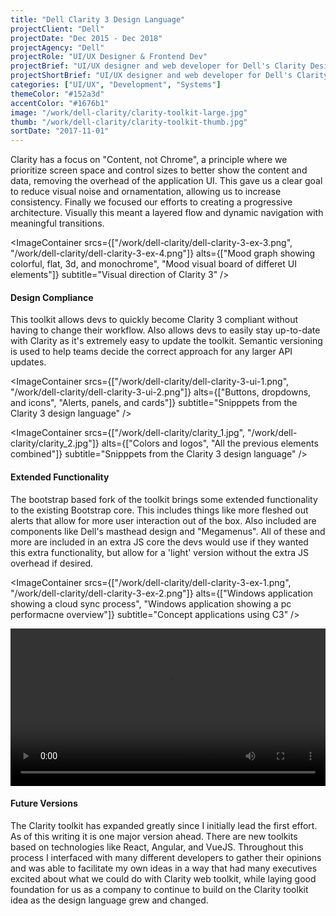 ```yaml
---
title: "Dell Clarity 3 Design Language"
projectClient: "Dell"
projectDate: "Dec 2015 - Dec 2018"
projectAgency: "Dell"
projectRole: "UI/UX Designer & Frontend Dev"
projectBrief: "UI/UX designer and web developer for Dell's Clarity Design Language. This iteration of the Clarity design language was focused around enterprise software and needs. Built to be robust and easy to use, with strong documentation and examples."
projectShortBrief: "UI/UX designer and web developer for Dell's Clarity Design Language. Clarity is an enterprise worthy design system."
categories: ["UI/UX", "Development", "Systems"]
themeColor: "#152a3d"
accentColor: "#1676b1"
image: "/work/dell-clarity/clarity-toolkit-large.jpg"
thumb: "/work/dell-clarity/clarity-toolkit-thumb.jpg"
sortDate: "2017-11-01"
---
```


Clarity has a focus on "Content, not Chrome", a principle where we prioritize screen space and control sizes to better show the content and data, removing the overhead of the application UI. This gave us a clear goal to reduce visual noise and ornamentation, allowing us to increase consistency. Finally we focused our efforts to creating a progressive architecture. Visually this meant a layered flow and dynamic navigation with meaningful transitions.

<ImageContainer
    srcs={["/work/dell-clarity/dell-clarity-3-ex-3.png", "/work/dell-clarity/dell-clarity-3-ex-4.png"]}
    alts={["Mood graph showing colorful, flat, 3d, and monochrome", "Mood visual board of differet UI elements"]}
    subtitle="Visual direction of Clarity 3"
/>

#### Design Compliance

This toolkit allows devs to quickly become Clarity 3 compliant without having to change their workflow. Also allows devs to easily stay up-to-date with Clarity as it's extremely easy to update the toolkit. Semantic versioning is used to help teams decide the correct approach for any larger API updates.

<ImageContainer
    srcs={["/work/dell-clarity/dell-clarity-3-ui-1.png", "/work/dell-clarity/dell-clarity-3-ui-2.png"]}
    alts={["Buttons, dropdowns, and icons", "Alerts, panels, and cards"]}
    subtitle="Snipppets from the Clarity 3 design language"
/>

<ImageContainer
    srcs={["/work/dell-clarity/clarity_1.jpg", "/work/dell-clarity/clarity_2.jpg"]}
    alts={["Colors and logos", "All the previous elements combined"]}
    subtitle="Snipppets from the Clarity 3 design language"
/>

#### Extended Functionality

The bootstrap based fork of the toolkit brings some extended functionality to the existing Bootstrap core. This includes things like more fleshed out alerts that allow for more user interaction out of the box. Also included are components like Dell's masthead design and "Megamenus". All of these and more are included in an extra JS core the devs would use if they wanted this extra functionality, but allow for a 'light' version without the extra JS overhead if desired.

<ImageContainer
    srcs={["/work/dell-clarity/dell-clarity-3-ex-1.png", "/work/dell-clarity/dell-clarity-3-ex-2.png"]}
    alts={["Windows application showing a cloud sync process", "Windows application showing a pc performacne overview"]}
    subtitle="Concept applications using C3"
/>

<video width="100%" controls loop>
    <source src="/work/dell-clarity/clarity-dashboard.mp4" type="video/mp4" />
</video>

#### Future Versions

The Clarity toolkit has expanded greatly since I initially lead the first effort. As of this writing it is one major version ahead. There are new toolkits based on technologies like React, Angular, and VueJS. Throughout this process I interfaced with many different developers to gather their opinions and was able to facilitate my own ideas in a way that had many executives excited about what we could do with Clarity web toolkit, while laying good foundation for us as a company to continue to build on the Clarity toolkit idea as the design language grew and changed.
